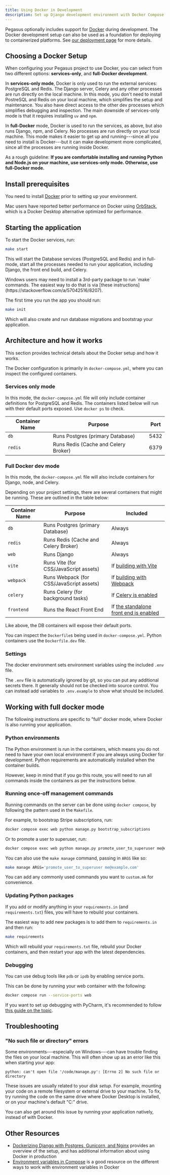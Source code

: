 ```yaml
---
title: Using Docker in Development
description: Set up Django development environment with Docker Compose including PostgreSQL, Redis, Celery, and debugging configuration.
---
```


Pegasus optionally includes support for [Docker](https://www.docker.com/) during development.
The Docker development setup can also be used as a foundation for deploying to containerized platforms.
See [our deployment page](/deployment/overview) for more details.

## Choosing a Docker Setup

When configuring your Pegasus project to use Docker, you can select from two different options:
**services-only**, and **full-Docker development**.

In **services-only mode**, Docker is only used to run the external services: PostgreSQL and Redis. The Django server, Celery and any other processes are run directly on the local machine.
In this mode, you don't need to install PostreSQL and Redis on your local machine, which simplifies the setup and maintenance. You also have direct access to the other dev processes which simplifies debugging and inspection.
The main downside of services-only mode is that it requires installing `uv` and `npm`.

In **full-Docker** mode, Docker is used to run the services, as above, but also runs Django, npm, and Celery.
No processes are run directly on your local machine.
This mode makes it easier to get up and running---since all you need to install is Docker---but it can make
development more complicated, since all the processes are running inside Docker.

As a rough guideline: **If you are comfortable installing and running Python and Node.js on your machine, use services-only mode. Otherwise, use full-Docker mode.**

## Install prerequisites

You need to install [Docker](https://www.docker.com/get-started) prior to setting up your environment.

Mac users have reported better performance on Docker using [OrbStack](https://orbstack.dev/),
which is a Docker Desktop alternative optimized for performance.


## Starting the application

To start the Docker services, run:

```bash
make start
```

This will start the Database services (PostgreSQL and Redis) and in full-mode,
start all the processes needed to run your application, including Django, the front end build,
and Celery.

<Aside title="make and Windows">
Windows users may need to install a 3rd-party package to run `make` commands.
The easiest way to do that is via [these instructions](https://stackoverflow.com/a/57042516/8207).
</Aside>

The first time you run the app you should run:


```bash
make init
```

Which will also create and run database migrations and bootstrap your application.

## Architecture and how it works

This section provides technical details about the Docker setup and how it works.

The Docker configuration is primarily in `docker-compose.yml`, where you can inspect the configured containers.


### Services only mode

In this mode, the `docker-compose.yml` file will only include container definitions for PostgreSQL and Redis.
The containers listed below will run with their default ports exposed. Use `docker ps` to check.

| Container Name | Purpose                              | Port |
|----------------|--------------------------------------|------|
| `db`           | Runs  Postgres (primary Database)    | 5432 |
| `redis`        | Runs Redis (Cache and Celery Broker) | 6379 |


### Full Docker dev mode

In this mode,  the `docker-compose.yml` file will also include containers for Django, node, and Celery.

Depending on your project settings, there are several containers that might be running.
These are outlined in the table below:

| Container Name | Purpose                                  | Included                                                                |
|----------------|------------------------------------------|-------------------------------------------------------------------------|
| `db`           | Runs  Postgres (primary Database)        | Always                                                                  |
| `redis`        | Runs Redis (Cache and Celery Broker)     | Always                                                                  |
| `web`          | Runs Django                              | Always                                                                  |
| `vite`         | Runs Vite (for CSS/JavaScript assets)    | If [building with Vite](/front-end/vite)                               |
| `webpack`      | Runs Webpack (for CSS/JavaScript assets) | If [building with Webpack](/front-end/webpack)                          |
| `celery`       | Runs Celery (for background tasks)       | If [Celery is enabled](/celery)                                        |
| `frontend`     | Runs the React Front End                 | If [the standalone front end is enabled](/experimental/react-front-end) |

Like above, the DB containers will expose their default ports.

You can inspect the `Dockerfile`s being used in `docker-compose.yml`.
Python containers use the `Dockerfile.dev` file.

### Settings

The docker environment sets environment variables using the included `.env` file.

The `.env` file is automatically ignored by git, so you can put any additional secrets there.
It generally should not be checked into source control.
You can instead add variables to `.env.example` to show what should be included.


## Working with full docker mode

The following instructions are specific to "full" docker mode,
where Docker is also running your application.

### Python environments

The Python environment is run in the containers, which means you do not need to have your
own local environment if you are always using Docker for development.
Python requirements are automatically installed when the container builds.

However, keep in mind that if you go this route, you will need to run all commands inside the containers
as per the instructions below.

### Running once-off management commands

Running commands on the server can be done using `docker compose`, by following
the pattern used in the `Makefile`.

For example, to bootstrap Stripe subscriptions, run:

```bash
docker compose exec web python manage.py bootstrap_subscriptions
```

Or to promote a user to superuser, run:
```bash
docker compose exec web python manage.py promote_user_to_superuser me@example.com
```

You can also use the `make manage` command, passing in `ARGS` like so:

```bash
make manage ARGS='promote_user_to_superuser me@example.com'
```

You can add any commonly used commands you want to `custom.mk` for convenience.

### Updating Python packages

If you add or modify anything in your `requirements.in` (and `requirements.txt`) files, you will have to rebuild
your containers.

The easiest way to add new packages is to add them to `requirements.in` and then run:

```bash
make requirements
```

Which will rebuild your `requirements.txt` file, rebuild your Docker containers,
and then restart your app with the latest dependencies.

### Debugging

You can use debug tools like `pdb` or `ipdb` by enabling service ports.

This can be done by running your web container with the following:

```bash
docker compose run --service-ports web
```

If you want to set up debugging with PyCharm, it's recommended to follow [this guide on the topic](https://testdriven.io/blog/django-debugging-pycharm/).

## Troubleshooting

### "No such file or directory" errors

Some environments---especially on Windows---can have trouble finding the files on your local machine.
This will often show up as an error like this when starting your app:

```
python: can't open file '/code/manage.py': [Errno 2] No such file or directory
```

These issues are usually related to your *disk setup*.
For example, mounting your code on a remote filesystem or external drive to your machine.
To fix, try running the code on the same drive where Docker Desktop is installed,
or on your machine's default "C:" drive.

You can also get around this issue by running your application natively, instead of with Docker.

## Other Resources

- [Dockerizing Django with Postgres, Gunicorn, and Nginx](https://testdriven.io/blog/dockerizing-django-with-postgres-gunicorn-and-nginx/)
  provides an overview of the setup, and has additional information about using Docker in production
- [Environment variables in Compose](https://docs.docker.com/compose/environment-variables/) is a good resource
  on the different ways to work with environment variables in Docker
